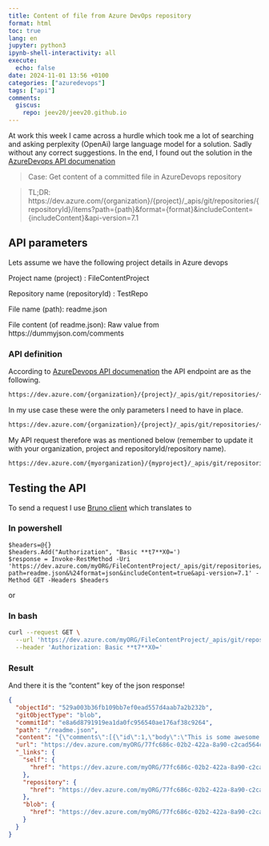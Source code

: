 ```yaml
---
title: Content of file from Azure DevOps repository
format: html
toc: true
lang: en
jupyter: python3
ipynb-shell-interactivity: all
execute:
  echo: false
date: 2024-11-01 13:56 +0100
categories: ["azuredevops"]
tags: ["api"]
comments:
  giscus:
    repo: jeev20/jeev20.github.io
---
```




At work this week I came across a hurdle which took me a lot of searching and asking perplexity (OpenAi) large language model for a solution. Sadly without any correct suggestions. 
In the end, I found out the solution in the [AzureDevops API documenation](https://learn.microsoft.com/en-us/rest/api/azure/devops/git/items/get?view=azure-devops-rest-7.1&tabs=HTTP)


> Case: Get content of a committed file in AzureDevops repository



> TL;DR: 
> https://dev.azure.com/{organization}/{project}/_apis/git/repositories/{repositoryId}/items?path={path}&format={format}&includeContent={includeContent}&api-version=7.1


## API parameters

Lets assume we have the following project details in Azure devops

Project name (project) : FileContentProject

Repository name (repositoryId) : TestRepo

File name (path): readme.json

File content (of readme.json): Raw value from https://dummyjson.com/comments


### API definition
According to [AzureDevops API documenation](https://learn.microsoft.com/en-us/rest/api/azure/devops/git/items/get?view=azure-devops-rest-7.1&tabs=HTTP) the API endpoint are as the following.

```.bash
https://dev.azure.com/{organization}/{project}/_apis/git/repositories/{repositoryId}/items?path={path}&scopePath={scopePath}&recursionLevel={recursionLevel}&includeContentMetadata={includeContentMetadata}&latestProcessedChange={latestProcessedChange}&download={download}&$format={$format}&versionDescriptor.version={versionDescriptor.version}&versionDescriptor.versionOptions={versionDescriptor.versionOptions}&versionDescriptor.versionType={versionDescriptor.versionType}&includeContent={includeContent}&resolveLfs={resolveLfs}&sanitize={sanitize}&api-version=7.1
```


In my use case these were the only parameters I need to have in place. 

```.bash
https://dev.azure.com/{organization}/{project}/_apis/git/repositories/{repositoryId}/items?path={path}&$format={$format}&includeContent={includeContent}&api-version=7.1
```
My API request therefore was as mentioned below (remember to update it with your organization, project and repositoryId/repository name). 

```.bash
https://dev.azure.com/{myorganization}/{myproject}/_apis/git/repositories/{myrepositoryName}/items?path=readme.json&$format=json&includeContent=true&api-version=7.1
```

## Testing the API
To send a request I use [Bruno client](https://jeev20.github.io/posts/bruno/) which translates to 

### In powershell

```.powershell
$headers=@{}
$headers.Add("Authorization", "Basic **t7**X0=')
$response = Invoke-RestMethod -Uri 'https://dev.azure.com/myORG/FileContentProject/_apis/git/repositories/TestRepo/items?path=readme.json&%24format=json&includeContent=true&api-version=7.1' -Method GET -Headers $headers
```
or 

### In bash
```.bash
curl --request GET \
  --url 'https://dev.azure.com/myORG/FileContentProject/_apis/git/repositories/TestRepo/items?path=readme.json&%24format=json&includeContent=true&api-version=7.1' \
  --header 'Authorization: Basic **t7**X0='
```

### Result
And there it is the "content" key of the json response! 

``` json
{
  "objectId": "529a003b36fb109bb7ef0ead557d4aab7a2b232b",
  "gitObjectType": "blob",
  "commitId": "e8a6d8791919ea1da0fc956540ae176af38c9264",
  "path": "/readme.json",
  "content": "{\"comments\":[{\"id\":1,\"body\":\"This is some awesome thinking!\",\"postId\":242,\"likes\":3,\"user\":{\"id\":105,\"username\":\"emmac\",\"fullName\":\"Emma Wilson\"}},{\"id\":2,\"body\":\"What terrific math skills you're showing!\",\"postId\":46,\"likes\":4,\"user\":{\"id\":183,\"username\":\"cameronp\",\"fullName\":\"Cameron Perez\"}},{\"id\":3,\"body\":\"You are an amazing writer!\",\"postId\":235,\"likes\":2,\"user\":{\"id\":1,\"username\":\"emilys\",\"fullName\":\"Emily Johnson\"}},{\"id\":4,\"body\":\"Wow! You have improved so much!\",\"postId\":31,\"likes\":1,\"user\":{\"id\":89,\"username\":\"braydenf\",\"fullName\":\"Brayden Fleming\"}},{\"id\":5,\"body\":\"Nice idea!\",\"postId\":212,\"likes\":1,\"user\":{\"id\":149,\"username\":\"wyattp\",\"fullName\":\"Wyatt Perry\"}},{\"id\":6,\"body\":\"You are showing excellent understanding!\",\"postId\":184,\"likes\":5,\"user\":{\"id\":110,\"username\":\"danielt\",\"fullName\":\"Daniel Taylor\"}},{\"id\":7,\"body\":\"This is clear, concise, and complete!\",\"postId\":172,\"likes\":1,\"user\":{\"id\":4,\"username\":\"jamesd\",\"fullName\":\"James Davis\"}},{\"id\":8,\"body\":\"What a powerful argument!\",\"postId\":233,\"likes\":0,\"user\":{\"id\":145,\"username\":\"lukec\",\"fullName\":\"Luke Cooper\"}},{\"id\":9,\"body\":\"I knew you could do it!\",\"postId\":207,\"likes\":3,\"user\":{\"id\":207,\"username\":\"jaces\",\"fullName\":\"Jace Smith\"}},{\"id\":10,\"body\":\"Wonderful ideas!\",\"postId\":87,\"likes\":0,\"user\":{\"id\":86,\"username\":\"noram\",\"fullName\":\"Nora Mills\"}},{\"id\":11,\"body\":\"It was a pleasure to grade this!\",\"postId\":156,\"likes\":8,\"user\":{\"id\":162,\"username\":\"mateob\",\"fullName\":\"Mateo Bennett\"}},{\"id\":12,\"body\":\"Keep up the incredible work!\",\"postId\":119,\"likes\":10,\"user\":{\"id\":90,\"username\":\"scarlettb\",\"fullName\":\"Scarlett Bowman\"}},{\"id\":13,\"body\":\"My goodness, how impressive!\",\"postId\":108,\"likes\":10,\"user\":{\"id\":87,\"username\":\"hunterg\",\"fullName\":\"Hunter Gordon\"}},{\"id\":14,\"body\":\"You're showing inventive ideas!\",\"postId\":20,\"likes\":8,\"user\":{\"id\":77,\"username\":\"jonathanp\",\"fullName\":\"Jonathan Pierce\"}},{\"id\":15,\"body\":\"You've shown so much growth!\",\"postId\":6,\"likes\":2,\"user\":{\"id\":17,\"username\":\"evelyns\",\"fullName\":\"Evelyn Sanchez\"}},{\"id\":16,\"body\":\"Interesting thoughts!\",\"postId\":14,\"likes\":5,\"user\":{\"id\":199,\"username\":\"viviang\",\"fullName\":\"Vivian Carter\"}},{\"id\":17,\"body\":\"I love your neat work!\",\"postId\":240,\"likes\":7,\"user\":{\"id\":155,\"username\":\"nicholase\",\"fullName\":\"Nicholas Edwards\"}},{\"id\":18,\"body\":\"Doesn't it feel good to do such great work?\",\"postId\":227,\"likes\":6,\"user\":{\"id\":134,\"username\":\"noramx\",\"fullName\":\"Nora Russell\"}},{\"id\":19,\"body\":\"First-rate work!\",\"postId\":245,\"likes\":1,\"user\":{\"id\":203,\"username\":\"novab\",\"fullName\":\"Nova Cooper\"}},{\"id\":20,\"body\":\"This is fascinating information!\",\"postId\":176,\"likes\":4,\"user\":{\"id\":39,\"username\":\"lucasg\",\"fullName\":\"Lucas Gray\"}},{\"id\":21,\"body\":\"You inspire me!\",\"postId\":229,\"likes\":0,\"user\":{\"id\":113,\"username\":\"miam\",\"fullName\":\"Mia Miller\"}},{\"id\":22,\"body\":\"This is right on target!\",\"postId\":9,\"likes\":5,\"user\":{\"id\":113,\"username\":\"miam\",\"fullName\":\"Mia Miller\"}},{\"id\":23,\"body\":\"What an astounding observation!\",\"postId\":33,\"likes\":1,\"user\":{\"id\":155,\"username\":\"nicholase\",\"fullName\":\"Nicholas Edwards\"}},{\"id\":24,\"body\":\"This is very well thought out!\",\"postId\":121,\"likes\":1,\"user\":{\"id\":169,\"username\":\"jaxonb\",\"fullName\":\"Jaxon Barnes\"}},{\"id\":25,\"body\":\"I can tell you've been practicing!\",\"postId\":247,\"likes\":9,\"user\":{\"id\":160,\"username\":\"claires\",\"fullName\":\"Claire Foster\"}},{\"id\":26,\"body\":\"You've come a long way!\",\"postId\":79,\"likes\":7,\"user\":{\"id\":59,\"username\":\"ethanf\",\"fullName\":\"Ethan Fletcher\"}},{\"id\":27,\"body\":\"I can tell you've been paying attention!\",\"postId\":55,\"likes\":9,\"user\":{\"id\":57,\"username\":\"nathand\",\"fullName\":\"Nathan Dixon\"}},{\"id\":28,\"body\":\"Reading this made my day!\",\"postId\":209,\"likes\":8,\"user\":{\"id\":177,\"username\":\"xavierw\",\"fullName\":\"Xavier Wright\"}},{\"id\":29,\"body\":\"This is very perceptive!\",\"postId\":31,\"likes\":2,\"user\":{\"id\":168,\"username\":\"lunah\",\"fullName\":\"Luna Perez\"}},{\"id\":30,\"body\":\"What an accomplishment!\",\"postId\":126,\"likes\":8,\"user\":{\"id\":89,\"username\":\"braydenf\",\"fullName\":\"Brayden Fleming\"}}],\"total\":340,\"skip\":0,\"limit\":30}",
  "url": "https://dev.azure.com/myORG/77fc686c-02b2-422a-8a90-c2cad564c113/_apis/git/repositories/df59246f-22f1-4c49-b9dc-f55f80419b15/items?path=%2Freadme.json&versionType=Branch&versionOptions=None",
  "_links": {
    "self": {
      "href": "https://dev.azure.com/myORG/77fc686c-02b2-422a-8a90-c2cad564c113/_apis/git/repositories/df59246f-22f1-4c49-b9dc-f55f80419b15/items?path=%2Freadme.json&versionType=Branch&versionOptions=None"
    },
    "repository": {
      "href": "https://dev.azure.com/myORG/77fc686c-02b2-422a-8a90-c2cad564c113/_apis/git/repositories/df59246f-22f1-4c49-b9dc-f55f80419b15"
    },
    "blob": {
      "href": "https://dev.azure.com/myORG/77fc686c-02b2-422a-8a90-c2cad564c113/_apis/git/repositories/df59246f-22f1-4c49-b9dc-f55f80419b15/blobs/529a003b36fb109bb7ef0ead557d4aab7a2b232b"
    }
  }
}
```